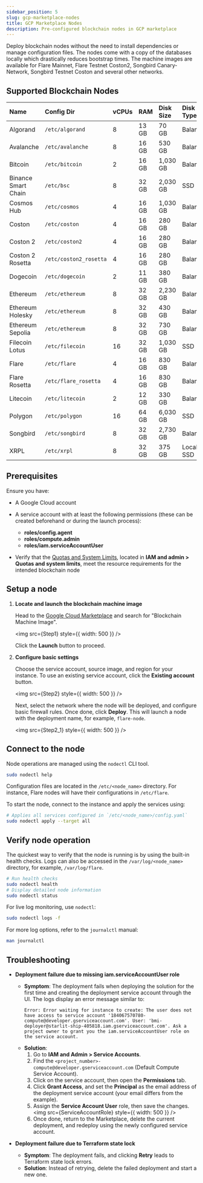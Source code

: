 ```yaml
---
sidebar_position: 5
slug: gcp-marketplace-nodes
title: GCP Marketplace Nodes
description: Pre-configured blockchain nodes in GCP marketplace
---
```



Deploy blockchain nodes without the need to install dependencies or manage configuration files. The nodes come with a copy of the databases locally which drastically reduces bootstrap times. The machine images are available for Flare Mainnet, Flare Testnet Coston2, Songbird Canary-Network, Songbird Testnet Coston and several other networks.

## Supported Blockchain Nodes

| Name                | Config Dir             | vCPUs | RAM   | Disk Size | Disk Type |
| :------------------ | :--------------------- | :---- | :---- | :-------- | :-------- |
| Algorand            | `/etc/algorand`        | 8     | 13 GB | 70 GB     | Balanced  |
| Avalanche           | `/etc/avalanche`       | 8     | 16 GB | 530 GB    | Balanced  |
| Bitcoin             | `/etc/bitcoin`         | 2     | 16 GB | 1,030 GB  | Balanced  |
| Binance Smart Chain | `/etc/bsc`             | 8     | 32 GB | 2,030 GB  | SSD       |
| Cosmos Hub          | `/etc/cosmos`          | 4     | 16 GB | 1,030 GB  | Balanced  |
| Coston              | `/etc/coston`          | 4     | 16 GB | 280 GB    | Balanced  |
| Coston 2            | `/etc/coston2`         | 4     | 16 GB | 280 GB    | Balanced  |
| Coston 2 Rosetta    | `/etc/coston2_rosetta` | 4     | 16 GB | 280 GB    | Balanced  |
| Dogecoin            | `/etc/dogecoin`        | 2     | 11 GB | 380 GB    | Balanced  |
| Ethereum            | `/etc/ethereum`        | 8     | 32 GB | 2,230 GB  | Balanced  |
| Ethereum Holesky    | `/etc/ethereum`        | 8     | 32 GB | 430 GB    | Balanced  |
| Ethereum Sepolia    | `/etc/ethereum`        | 8     | 32 GB | 730 GB    | Balanced  |
| Filecoin Lotus      | `/etc/filecoin`        | 16    | 32 GB | 1,030 GB  | SSD       |
| Flare               | `/etc/flare`           | 4     | 16 GB | 830 GB    | Balanced  |
| Flare Rosetta       | `/etc/flare_rosetta`   | 4     | 16 GB | 830 GB    | Balanced  |
| Litecoin            | `/etc/litecoin`        | 2     | 12 GB | 330 GB    | Balanced  |
| Polygon             | `/etc/polygon`         | 16    | 64 GB | 6,030 GB  | SSD       |
| Songbird            | `/etc/songbird`        | 8     | 32 GB | 2,730 GB  | Balanced  |
| XRPL                | `/etc/xrpl`            | 8     | 32 GB | 375 GB    | Local SSD |

## Prerequisites

Ensure you have:

- A Google Cloud account

- A service account with at least the following permissions (these can be created beforehand or during the launch process):

  - **roles/config.agent**
  - **roles/compute.admin**
  - **roles/iam.serviceAccountUser**

- Verify that the [Quotas and System Limits](https://cloud.google.com/docs/quotas/view-manage), located in **IAM and admin > Quotas and system limits**, meet the resource requirements for the intended blockchain node

## Setup a node

1. **Locate and launch the blockchain machine image**

   Head to the [Google Cloud Marketplace](https://console.cloud.google.com/marketplace) and search for "Blockchain Machine Image".

   <img src={Step1} style={{ width: 500 }} />

   Click the **Launch** button to proceed.

2. **Configure basic settings**

   Choose the service account, source image, and region for your instance. To use an existing service account, click the **Existing account** button.

   <img src={Step2} style={{ width: 500 }} />

   Next, select the network where the node will be deployed, and configure basic firewall rules. Once done, click **Deploy**. This will launch a node with the deployment name, for example, `flare-node`.

   <img src={Step2_1} style={{ width: 500 }} />

## Connect to the node

Node operations are managed using the `nodectl` CLI tool.

```bash
sudo nodectl help
```

Configuration files are located in the `/etc/<node_name>` directory. For instance, Flare nodes will have their configurations in `/etc/flare`.

To start the node, connect to the instance and apply the services using:

```bash
# Applies all services configured in `/etc/<node_name>/config.yaml`
sudo nodectl apply --target all
```

## Verify node operation

The quickest way to verify that the node is running is by using the built-in health checks.
Logs can also be accessed in the `/var/log/<node_name>` directory, for example, `/var/log/flare`.

```bash
# Run health checks
sudo nodectl health
# Display detailed node information
sudo nodectl status
```

For live log monitoring, use `nodectl`:

```bash
sudo nodectl logs -f
```

For more log options, refer to the `journalctl` manual:

```bash
man journalctl
```

## Troubleshooting

- **Deployment failure due to missing iam.serviceAccountUser role**

  - **Symptom**: The deployment fails when deploying the solution for the first time and
    creating the deployment service account through the UI. The logs display an error message similar to:
    ```
    Error: Error waiting for instance to create: The user does not have access to service account '184067570780-compute@developer.gserviceaccount.com'. User: 'bmi-deployer@starlit-ship-405818.iam.gserviceaccount.com'. Ask a project owner to grant you the iam.serviceAccountUser role on the service account.
    ```
  - **Solution**:
    1.  Go to **IAM and Admin > Service Accounts**.
    2.  Find the `<project_number>-compute@developer.gserviceaccount.com` (Default Compute Service Account).
    3.  Click on the service account, then open the **Permissions** tab.
    4.  Click **Grant Access**, and set the **Principal** as the email address of the deployment service account (your email differs from the example).
    5.  Assign the **Service Account User** role, then save the changes.
        <img src={ServiceAccountRole} style={{ width: 500 }} />
    6.  Once done, return to the Marketplace, delete the current deployment, and redeploy using the newly configured service account.

- **Deployment failure due to Terraform state lock**
  - **Symptom**: The deployment fails, and clicking **Retry** leads to Terraform state lock errors.
  - **Solution**: Instead of retrying, delete the failed deployment and start a new one.

